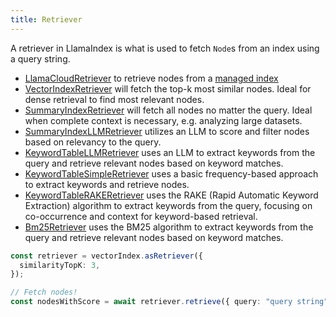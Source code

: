 ```yaml
---
title: Retriever
---
```


A retriever in LlamaIndex is what is used to fetch `Node`s from an index using a query string.

- [LlamaCloudRetriever](/docs/api/classes/LlamaCloudRetriever) to retrieve nodes from a [managed index](/docs/llamaindex/modules/data/data_index/managed)
- [VectorIndexRetriever](/docs/api/classes/VectorIndexRetriever) will fetch the top-k most similar nodes. Ideal for dense retrieval to find most relevant nodes.
- [SummaryIndexRetriever](/docs/api/classes/SummaryIndexRetriever) will fetch all nodes no matter the query. Ideal when complete context is necessary, e.g. analyzing large datasets.
- [SummaryIndexLLMRetriever](/docs/api/classes/SummaryIndexLLMRetriever) utilizes an LLM to score and filter nodes based on relevancy to the query.
- [KeywordTableLLMRetriever](/docs/api/classes/KeywordTableLLMRetriever) uses an LLM to extract keywords from the query and retrieve relevant nodes based on keyword matches.
- [KeywordTableSimpleRetriever](/docs/api/classes/KeywordTableSimpleRetriever) uses a basic frequency-based approach to extract keywords and retrieve nodes.
- [KeywordTableRAKERetriever](/docs/api/classes/KeywordTableRAKERetriever) uses the RAKE (Rapid Automatic Keyword Extraction) algorithm to extract keywords from the query, focusing on co-occurrence and context for keyword-based retrieval.
- [Bm25Retriever](/docs/api/classes/Bm25Retriever) uses the BM25 algorithm to extract keywords from the query and retrieve relevant nodes based on keyword matches.

```typescript
const retriever = vectorIndex.asRetriever({
  similarityTopK: 3,
});

// Fetch nodes!
const nodesWithScore = await retriever.retrieve({ query: "query string" });
```
